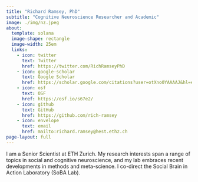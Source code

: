 ```yaml
---
title: "Richard Ramsey, PhD"
subtitle: "Cognitive Neuroscience Researcher and Academic"
image: ./img/nz.jpeg
about: 
  template: solana
  image-shape: rectangle
  image-width: 25em
  links:
    - icon: twitter
      text: Twitter
      href: https://twitter.com/RichRamseyPhD
    - icon: google-scholar
      text: Google Scholar
      href: https://scholar.google.com/citations?user=otXno0YAAAAJ&hl=en
    - icon: osf
      text: OSF
      href: https://osf.io/s67e2/
    - icon: github
      text: GitHub
      href: https://github.com/rich-ramsey
    - icon: envelope
      text: email
      href: mailto:richard.ramsey@hest.ethz.ch
page-layout: full
---
```


I am a Senior Scientist at ETH Zurich. My research interests span a range of topics in social and cognitive neuroscience, and my lab embraces recent developments in methods and meta-science. I co-direct the Social Brain in Action Laboratory (SoBA Lab).
